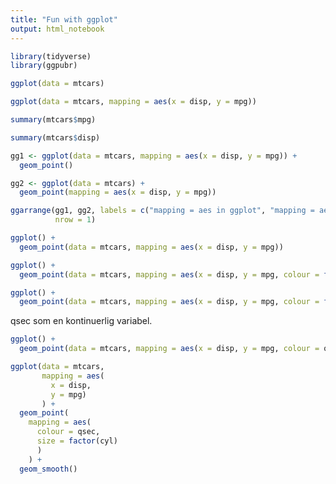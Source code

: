 ```yaml
---
title: "Fun with ggplot"
output: html_notebook
---
```


```r
library(tidyverse)
library(ggpubr)
```

```r
ggplot(data = mtcars)
```

```r
ggplot(data = mtcars, mapping = aes(x = disp, y = mpg))
```

```r
summary(mtcars$mpg)
```

```r
summary(mtcars$disp)
```

```r
gg1 <- ggplot(data = mtcars, mapping = aes(x = disp, y = mpg)) +
  geom_point()

gg2 <- ggplot(data = mtcars) +
  geom_point(mapping = aes(x = disp, y = mpg))

ggarrange(gg1, gg2, labels = c("mapping = aes in ggplot", "mapping = aes in geom_*"),
          nrow = 1)
```

```r
ggplot() +
  geom_point(data = mtcars, mapping = aes(x = disp, y = mpg))
```

```r
ggplot() +
  geom_point(data = mtcars, mapping = aes(x = disp, y = mpg, colour = factor(cyl), size = qsec))
```

```r
ggplot() +
  geom_point(data = mtcars, mapping = aes(x = disp, y = mpg, colour = factor(qsec), size = factor(cyl)))
```

qsec som en kontinuerlig variabel.

```r
ggplot() +
  geom_point(data = mtcars, mapping = aes(x = disp, y = mpg, colour = qsec, size = factor(cyl)))
```

```r
ggplot(data = mtcars,
       mapping = aes(
         x = disp,
         y = mpg)
       ) +
  geom_point(
    mapping = aes(
      colour = qsec,
      size = factor(cyl)
      )
    ) + 
  geom_smooth()
```
